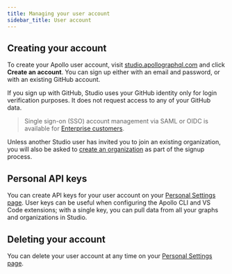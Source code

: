 ```yaml
---
title: Managing your user account
sidebar_title: User account
---
```


## Creating your account

To create your Apollo user account, visit [studio.apollographql.com](https://studio.apollographql.com) and click **Create an account**. You can sign
up either with an email and password, or with an existing GitHub account.

If you sign up with GitHub, Studio uses your GitHub identity only for
login verification purposes. It does not request access to any of your GitHub
data.

>Single sign-on (SSO) account management via SAML or OIDC is available for [Enterprise customers](https://www.apollographql.com/pricing/).

Unless another Studio user has invited you to join an existing organization,
you will also be asked to [create an organization](./organizations/) as part of the signup process.

## Personal API keys

You can create API keys for your user account on your [Personal Settings page](https://studio.apollographql.com/user-settings).
User keys can be useful when configuring the Apollo CLI and VS Code extensions; with a single key, you can pull data from all your graphs and organizations in Studio.

## Deleting your account

You can delete your user account at any time on your [Personal Settings page](https://studio.apollographql.com/user-settings).
